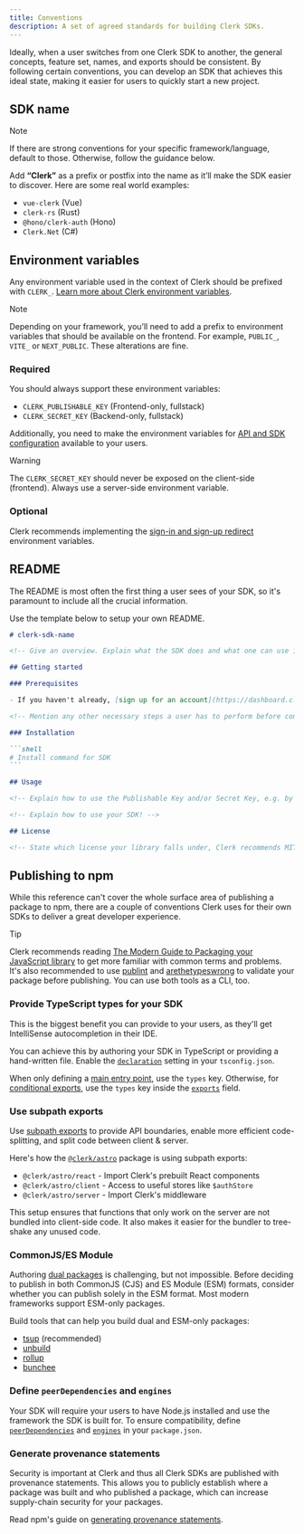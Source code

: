 ```yaml
---
title: Conventions
description: A set of agreed standards for building Clerk SDKs.
---
```


Ideally, when a user switches from one Clerk SDK to another, the general concepts, feature set, names, and exports should be consistent. By following certain conventions, you can develop an SDK that achieves this ideal state, making it easier for users to quickly start a new project.

## SDK name

> [!NOTE]
> If there are strong conventions for your specific framework/language, default to those. Otherwise, follow the guidance below.

Add **“Clerk”** as a prefix or postfix into the name as it’ll make the SDK easier to discover. Here are some real world examples:

- `vue-clerk` (Vue)
- `clerk-rs` (Rust)
- `@hono/clerk-auth` (Hono)
- `Clerk.Net` (C#)

## Environment variables

Any environment variable used in the context of Clerk should be prefixed with `CLERK_`. [Learn more about Clerk environment variables](/docs/guides/development/clerk-environment-variables).

> [!NOTE]
> Depending on your framework, you’ll need to add a prefix to environment variables that should be available on the frontend. For example, `PUBLIC_`, `VITE_` or `NEXT_PUBLIC`. These alterations are fine.

### Required

You should always support these environment variables:

- `CLERK_PUBLISHABLE_KEY` (Frontend-only, fullstack)
- `CLERK_SECRET_KEY` (Backend-only, fullstack)

Additionally, you need to make the environment variables for [API and SDK configuration](/docs/guides/development/clerk-environment-variables#api-and-sdk-configuration) available to your users.

> [!WARNING]
> The `CLERK_SECRET_KEY` should never be exposed on the client-side (frontend). Always use a server-side environment variable.

### Optional

Clerk recommends implementing the [sign-in and sign-up redirect](/docs/guides/development/clerk-environment-variables#sign-in-and-sign-up-redirects) environment variables.

## README

The README is most often the first thing a user sees of your SDK, so it's paramount to include all the crucial information.

Use the template below to setup your own README.

````md {{ filename: 'README.md', collapsible: true }}
# clerk-sdk-name

<!-- Give an overview. Explain what the SDK does and what one can use it for. Link out to clerk.com when mentioning Clerk -->

## Getting started

### Prerequisites

- If you haven't already, [sign up for an account](https://dashboard.clerk.com/sign-up) and create a new application. Go to the [**API keys**](https://dashboard.clerk.com/last-active?path=api-keys) page to retrieve your Publishable Key and/or Secret Key.

<!-- Mention any other necessary steps a user has to perform before continuing. Mention any hard requirements e.g. like minimum supported Node.js version. -->

### Installation

```shell
# Install command for SDK
```

## Usage

<!-- Explain how to use the Publishable Key and/or Secret Key, e.g. by placing them into an .env file -->

<!-- Explain how to use your SDK! -->

## License

<!-- State which license your library falls under, Clerk recommends MIT -->
````

## Publishing to npm

While this reference can't cover the whole surface area of publishing a package to npm, there are a couple of conventions Clerk uses for their own SDKs to deliver a great developer experience.

> [!TIP]
> Clerk recommends reading [The Modern Guide to Packaging your JavaScript library](https://github.com/frehner/modern-guide-to-packaging-js-library) to get more familiar with common terms and problems.
> It's also recommended to use [publint](https://publint.dev/) and [arethetypeswrong](https://arethetypeswrong.github.io/) to validate your package before publishing. You can use both tools as a CLI, too.

### Provide TypeScript types for your SDK

This is the biggest benefit you can provide to your users, as they'll get IntelliSense autocompletion in their IDE.

You can achieve this by authoring your SDK in TypeScript or providing a hand-written file. Enable the [`declaration`](https://www.typescriptlang.org/tsconfig/#declaration) setting in your `tsconfig.json`.

When only defining a [main entry point](https://nodejs.org/api/packages.html#main-entry-point-export), use the `types` key. Otherwise, for [conditional exports](https://nodejs.org/api/packages.html#conditional-exports), use the `types` key inside the [`exports`](https://nodejs.org/api/packages.html#exports) field.

### Use subpath exports

Use [subpath exports](https://nodejs.org/api/packages.html#subpath-exports) to provide API boundaries, enable more efficient code-splitting, and split code between client & server.

Here's how the [`@clerk/astro`](/docs/references/astro/overview) package is using subpath exports:

- `@clerk/astro/react` - Import Clerk's prebuilt React components
- `@clerk/astro/client` - Access to useful stores like `$authStore`
- `@clerk/astro/server` - Import Clerk's middleware

This setup ensures that functions that only work on the server are not bundled into client-side code. It also makes it easier for the bundler to tree-shake any unused code.

### CommonJS/ES Module

Authoring [dual packages](https://nodejs.org/api/packages.html#dual-commonjses-module-packages) is challenging, but not impossible. Before deciding to publish in both CommonJS (CJS) and ES Module (ESM) formats, consider whether you can publish solely in the ESM format. Most modern frameworks support ESM-only packages.

Build tools that can help you build dual and ESM-only packages:

- [tsup](https://tsup.egoist.dev/) (recommended)
- [unbuild](https://github.com/unjs/unbuild)
- [rollup](https://github.com/rollup/rollup)
- [bunchee](https://github.com/huozhi/bunchee)

### Define `peerDependencies` and `engines`

Your SDK will require your users to have Node.js installed and use the framework the SDK is built for. To ensure compatibility, define [`peerDependencies`](https://docs.npmjs.com/cli/v10/configuring-npm/package-json#peerdependencies) and [`engines`](https://docs.npmjs.com/cli/v10/configuring-npm/package-json#engines) in your `package.json`.

### Generate provenance statements

Security is important at Clerk and thus all Clerk SDKs are published with provenance statements. This allows you to publicly establish where a package was built and who published a package, which can increase supply-chain security for your packages.

Read npm's guide on [generating provenance statements](https://docs.npmjs.com/generating-provenance-statements).
